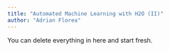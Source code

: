 ```yaml
---
title: "Automated Machine Learning with H2O (II)"
author: "Adrian Florea"
---
```


::: callout-note
You can delete everything in here and start fresh.
:::
